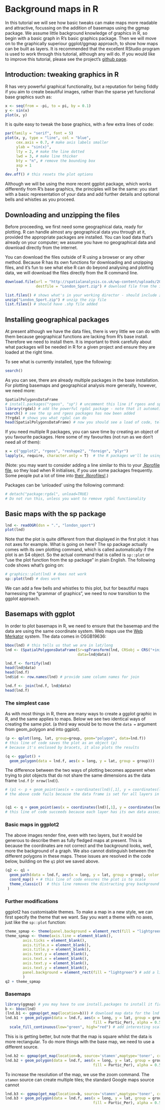 # Background maps in R
In this tutorial we will see how basic tweaks can make maps more readable and 
attractive, focussing on the addition of basemaps using the ggmap package. 
We assume little background knowledge of graphics in R, so begin with a basic graph
in R's basic graphics package. Then we will move on to the graphically superiour ggplot/ggmap
approach, to show how maps can be built as layers.
It is recommended that the excellent RStudio program is used to work through this 
tutorial, although any will do. If you would like to improve this tutorial, 
please see the project's [github page](https://github.com/Robinlovelace/Creating-maps-in-R/).

## Introduction: tweaking graphics in R
R has very powerful graphical functionality, but a reputation for being fiddly if 
you aim to create beautiful images, rather than the sparse yet functional base graphics
such as:
```r
x <- seq(from = -pi, to = pi, by = 0.1)
y <- sin(x)
plot(x, y)
```

It is quite easy to tweak the base graphics, with a few extra lines of code:
```r
par(family = "serif", font = 5)
plot(x, y, type = "line", col = "blue", 
     cex.axis = 0.7, # make axis labels smaller
     ylab = "sin(x)",
     lty = 2, # make the line dotted
     lwd = 3, # make line thicker
     bty = "n", # remove the bounding box
     asp = 1
     ) 
dev.off() # this resets the plot options
```
Although we will be using the more recent ggplot package, which works differently from R's base graphics,
the principles will be the same: you start with a basic representation of your data and add 
further details and optional bells and whistles as you proceed.

## Downloading and unzipping the files
Before proceeding, we first need some geographical data, ready for plotting.
R can handle almost any geographical data you through at it, provided the appropriate packages 
are installed. You can load data that's already on your computer; we assume you 
have no geographical data and download directly from the internet. 

You can download the files outside of R using a browser or any other method.
Because R has its own functions for downloading and unzipping files, 
and it's fun to see what else R can do beyond analysing and plotting data, 
we will download the files directly from the R command line.

```r
download.file(url = "http://spatialanalysis.co.uk/wp-content/uploads/2010/09/London_Sport.zip", 
              destfile = "London_Sport.zip") # download file from the internet

list.files() # shows what's in your working director - should include zip file
unzip("London_Sport.zip") # unzip the zip file
list.files() # should have .shp file added
```

## Installing geographical packages
At present although we have the data files, there is very little we can do with 
them because geographical functions are lacking from R's base install.
Therefore we need to install them. It is important to think carefully about 
what packages will be needed in R for a given project and ensure they are 
loaded at the right time. 

To see what is currently installed, type the following:
```r
search()
```
As you can see, there are already multiple packages in the base installation. 
For plotting basemaps and geographical analysis more generally, however, 
we need more:
```r
SpatialPolygonsDataFrame
# install.packages("rgeos", "sp") # uncomment this line if rgeos and sp are not already on your system
library(rgdal) # add the powerful rgdal package - note that it automatically loads the sp package also
search() # see the sp and rgeos packages has now been added 
??rgdal # shows you what rgdal can do
head(SpatialPolygonsDataFrame) # now you should see a load of code, telling you the command is available
```
If you need multiple R packages, you can save time by creating an object of you favourite packages.
Here some of my favourites (not run as we don't need all of them):
```r
x = c("ggplot2", "rgeos", "reshape2", "foreign", "plyr")
lapply(x, require, character.only = T)  # the R packages we'll be using
```
(Note: you may want to consider adding a line similar to this to your
[.Rprofile file](http://www.statmethods.net/interface/customizing.html), 
so they load when R initialises, if you use some packages frequently.
Some people put a lot of time into 
[their .Rprofiles!](http://stackoverflow.com/questions/1189759/expert-r-users-whats-in-your-rprofile).)

Packages can be 'unloaded' using the following command:
```r
# detach("package:rgdal", unload=TRUE) 
# Do not run this, unless you want to remove rgdal functionality
```


## Basic maps with the sp package 
```r
lnd <- readOGR(dsn = ".", "london_sport")
plot(lnd)
```
Note that the plot is quite different from that displayed in the first plot:
it has not axes for example. What is going on here? The sp package actually comes 
with its own plotting command, which is called automatically if the plot is an S4 
object. So the actual command that is called is `sp::plot` or "use the plot function from the 
sp package" in plain English. The following code shows what's going on:
```r
# graphics::plot(lnd) # does not work
sp::plot(lnd) # does work
```

We can add a few bells and whistles to this plot, but for beautiful maps 
harnessing the "grammar of graphics", we need to now transition to the ggplot 
approach.

## Basemaps with ggplot
In order to plot basemaps in R, we need to ensure that the basemap and the 
data are using the same coordinate system. Web maps use the 
[Web Merkator](http://spatialreference.org/ref/sr-org/7483/) system. The data
comes in OSGB19636:
```r
bbox(lnd) # this tells us that we are in lat/long 
lnd <- (SpatialPolygonsDataFrame(Sr=spTransform(lnd, CRSobj = CRS("+init=epsg:4326")),
                                 data=lnd@data))
```

```r
lnd.f <- fortify(lnd)
head(lnd@data)
head(lnd.f)
lnd$id <- row.names(lnd) # provide same column names for join

lnd.f <- join(lnd.f, lnd@data)
head(lnd.f)
```

### The simplest case
As with most things in R, there are many ways to create a ggplot graphic in R, and the 
same applies to maps.  Below we see two identical ways of creating the same plot.
(a third way would be to move the `data =` argument from geom_polygon and into ggplot).
```r
(p <- qplot(long, lat, group=group, geom="polygon", data=lnd.f)) 
# this line of code saves the plot as an object (p) 
# because it's enclosed by bracets, it also plots the results

(q <- ggplot() +
  geom_polygon(data = lnd.f, aes(x = long, y = lat, group = group)))
```

The difference between the two ways of plotting becomes apparent when 
trying to plot objects that do not share the same dimensions as the data frame `lnd.f` (`r nrow(lnd)`).
```r
# (p1 <- p + geom_point(aes(x = coordinates(lnd)[,1], y = coordinates(lnd)[,2])))
# the above code fails because the data frame is set for all layers in qplot - run only to test


(q1 <- q + geom_point(aes(x = coordinates(lnd)[,1], y = coordinates(lnd)[,2])))
# this line of code succeeds because each layer has its own data associated with it
```

### Basic maps in ggplot2
The above images render fine, even with two layers, but it would be 
generous to describe them as fully fledged maps at present. This is 
because the coordinates are not correct and the background looks, well, 
more the background of a graph. We also cannot distinguish between the 
different polygons in these maps. These issues are resolved in the code below, 
building on the `q1` plot we saved above.
```r
(q2 <- q1 + 
  geom_path(data = lnd.f, aes(x = long, y = lat, group = group), color = "white") + 
  coord_map() + # this line of code ensures the plot is to scale
  theme_classic()  # this line removes the distracting grey background
 )
```


### Further modifications
ggplot2 has customisable themes. To make a map in a new style, we can first 
specify the theme that we want. Say you want a theme with no axes, just like 
the `sp::plot` function:
```r
theme_spmap <- theme(panel.background = element_rect(fill = "lightgreen"))
theme_spmap <- theme(axis.line = element_blank(),
        axis.ticks = element_blank(),
        axis.title.x = element_blank(), 
        axis.title.y = element_blank(), 
        axis.text.y = element_blank(),
        axis.text.x = element_blank(),
        axis.text.y = element_blank(),
        axis.text.y = element_blank(),
        panel.background = element_rect(fill = "lightgreen") # add a light green background, for fun
        )
q2 + theme_spmap
```

### Basemaps
```r
library(ggmap) # you may have to use install.packages to install it first
b <- bbox(lnd)
(lnd.b1 <- ggmap(get_map(location=b))) # download map data for the lnd data and plot
lnd.b1 + geom_polygon(data = lnd.f, aes(x = long, y = lat, group = group,
                                        fill = Partic_Per), alpha = 0.5) +
  scale_fill_continuous(low="green", high="red") # add interesting scale
```
This is is getting better, but note that the map is square whilst the 
data is more rectangular. To do more things with the base map, we need to 
use a different source.

```r
lnd.b2 <- ggmap(get_map(location=b, source='stamen',maptype='toner', crop=T))
lnd.b2 + geom_polygon(data = lnd.f, aes(x = long, y = lat, group = group,
                                        fill = Partic_Per), alpha = 0.5)

```

To increase the resolution of the map, we use the zoom command. The `stamen` source 
can create multiple tiles; the standard Google maps source cannot

```r
lnd.b3 <- ggmap(get_map(location=b, source='stamen',maptype='toner', crop=T, zoom = 11))
lnd.b3 + geom_polygon(data = lnd.f, aes(x = long, y = lat, group = group,
                                        fill = Partic_Per), alpha = 0.5)

```




